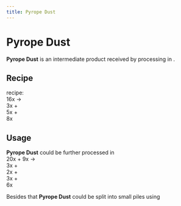 ```yaml
---
title: Pyrope Dust
---
```


<ItemImage file="pyrope_dust" alt="Pyrope Dust" size="200" />

# Pyrope Dust

**Pyrope Dust** is an intermediate product received by processing <McItem slug="techreborn:red_garnet_dust" inline={true}/> in <McItem slug="techreborn:industrial_centrifuge" inline={true}/>.

## Recipe

<CraftingTable recipe="input techreborn:small_pile_of_pyrope_dust techreborn:small_pile_of_pyrope_dust air input techreborn:small_pile_of_pyrope_dust techreborn:small_pile_of_pyrope_dust air input air air air output techreborn:pyrope_dust"/>

<McItem slug="techreborn:industrial_centrifuge" inline={true}/> recipe:  
16x <McItem slug="techreborn:red_garnet_dust" inline={true}/> →  
3x <McItem slug="techreborn:pyrope_dust" inline={true}/> +  
5x <McItem slug="techreborn:almandine_dust" inline={true}/> +  
8x <McItem slug="techreborn:spessartine_dust" inline={true}/>

## Usage

**Pyrope Dust** could be further processed in <McItem slug="techreborn:industrial_electrolyzer" inline={true}/>  
20x <McItem slug="techreborn:pyrope_dust" inline={true}/> + 9x <McItem slug="techreborn:empty_cell" inline={true}/> →  
3x <McItem slug="techreborn:magnesium_dust" inline={true}/> +  
2x <McItem slug="techreborn:aluminium_dust" inline={true}/> +  
3x <McItem slug="techreborn:silicon_cell" inline={true}/> +  
6x <McItem slug="techreborn:compressed_air_cell" inline={true}/>

Besides that **Pyrope Dust** could be split into small piles using <McItem slug="minecraft:crafting_table" inline={true}/>  
<CraftingTable recipe="input air air air input air techreborn:pyrope_dust air input air air air output techreborn:small_pile_of_pyrope_dust,4"/>
